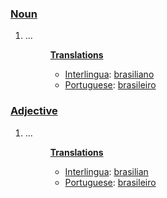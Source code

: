===[[Noun]]===
#...
#:'''[[Translation]]s'''
#:*[[Interlingua]]: [[brasiliano]]
#:*[[Portuguese]]: [[brasileiro]]
===[[Adjective]]===
#...
#:'''[[Translation]]s'''
#:*[[Interlingua]]: [[brasilian]]
#:*[[Portuguese]]: [[brasileiro]]